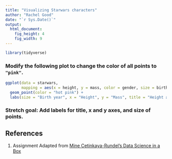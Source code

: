 ```yaml
---
title: "Visualizing Starwars characters"
author: "Rachel Good"
date: "`r Sys.Date()`"
output: 
  html_document: 
    fig_height: 4
    fig_width: 9
---
```


```r
library(tidyverse)
```

### Modify the following plot to change the color of all points to `"pink"`.

```r
ggplot(data = starwars, 
       mapping = aes(x = height, y = mass, color = gender, size = birth_year)) +
  geom_point(color = "hot pink") +
  labs(size = "Birth year", x = "Height", y = "Mass", title = "Height and Mass in Star Wars", subtitle = "by Birth Year")
```

### Stretch goal: Add labels for title, x and y axes, and size of points.

## References {#references}
1. Assignment Adapted from [Mine Cetinkaya-Rundel's Data Science in a Box](https://github.com/rstudio-education/datascience-box)